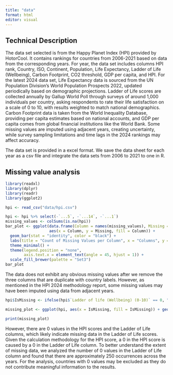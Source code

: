 ```yaml
---
title: "data"
format: html
editor: visual
---
```


## Technical Description

The data set selected is from the Happy Planet Index (HPI) provided by HotorCool. It contains rankings for countries from 2006-2021 based on data from the corresponding years. For year, the data set includes columns HPI rank, Country, ISO, Continent, Population, Life Expectancy, Ladder of Life (Wellbeing), Carbon Footprint, CO2 threshold, GDP per capita, and HPI. For the latest 2024 data set, Life Expectancy data is sourced from the UN Population Division’s World Population Prospects 2022, updated periodically based on demographic projections. Ladder of Life scores are collected annually by Gallup World Poll through surveys of around 1,000 individuals per country, asking respondents to rate their life satisfaction on a scale of 0 to 10, with results weighted to match national demographics. Carbon Footprint data is taken from the World Inequality Database, providing per capita estimates based on national accounts, and GDP per capita comes from global financial institutions like the World Bank. Some missing values are imputed using adjacent years, creating uncertainty, while survey sampling limitations and time lags in the 2024 rankings may affect accuracy.

The data set is provided in a excel format. We save the data sheet for each year as a csv file and integrate the data sets from 2006 to 2021 to one in R.

## Missing value analysis

```r
library(readxl)
library(dplyr)
library(readr)
library(ggplot2)

```

```r
hpi <- read_csv("data/hpi.csv")
```

```r
hpi <- hpi %>% select(-`...5`, -`...14`, -`...1`)
missing_values <- colSums(is.na(hpi))
bar_plot <- ggplot(data.frame(Column = names(missing_values), Missing = missing_values), 
                   aes(x = Column, y = Missing, fill = Column)) +
  geom_bar(stat = "identity", color = "black") +
  labs(title = "Count of Missing Values per Column", x = "Columns", y = "Count of Missing Values") +
  theme_minimal() +
  theme(legend.position = "none",
        axis.text.x = element_text(angle = 45, hjust = 1)) + 
  scale_fill_brewer(palette = "Set3")
bar_plot
```

The data does not exhibit any obvious missing values after we remove the three columns that are duplicate with country labels. However, as mentioned in the HPI 2024 methodology report, some missing values may have been imputed using data from adjacent years.


```r


hpi$IsMissing <- ifelse(hpi$`Ladder of life (Wellbeing) (0-10)` == 0, "0", "Other Values")

missing_plot <- ggplot(hpi, aes(x = IsMissing, fill = IsMissing)) + geom_bar(color = "black") + scale_fill_manual(values = c("0" = "pink", "Other Values" = "lightblue")) + labs(title = "Distribution of Value 0 vs Other Values", x = "Value Type", y = "Count") + theme_minimal()

print(missing_plot)
```

However, there are 0 values in the HPI scores and the Ladder of Life columns, which likely indicate missing data in the Ladder of Life scores. Given the calculation methodology for the HPI score, a 0 in the HPI score is caused by a 0 in the Ladder of Life column. To better understand the extent of missing data, we analyzed the number of 0 values in the Ladder of Life column and found that there are approximately 250 occurrences across the years. For the analysis, countries with 0 values may be excluded as they do not contribute meaningful information to the results.
